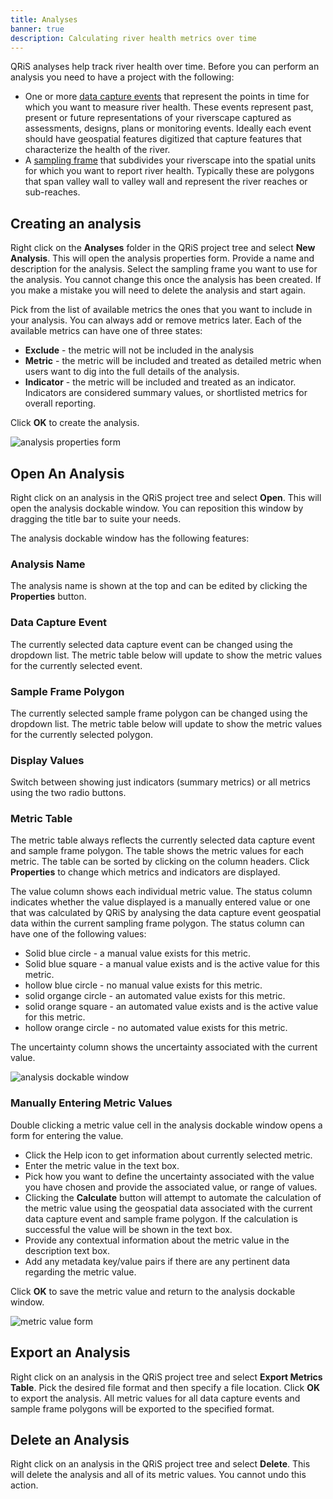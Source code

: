 ```yaml
---
title: Analyses
banner: true
description: Calculating river health metrics over time
---
```


QRiS analyses help track river health over time. Before you can perform an analysis you need to have a project with the following:

- One or more [data capture events](/software-help/dce) that represent the points in time for which you want to measure river health. These events represent past, present or future representations of your riverscape captured as assessments, designs, plans or monitoring events. Ideally each event should have geospatial features digitized that capture features that characterize the health of the river.
- A [sampling frame](/software-help/sampling-frame) that subdivides your riverscape into the spatial units for which you want to report river health. Typically these are polygons that span valley wall to valley wall and represent the river reaches or sub-reaches.

## Creating an analysis

Right click on the **Analyses** folder in the QRiS project tree and select **New Analysis**. This will open the analysis properties form. Provide a name and description for the analysis. Select the sampling frame you want to use for the analysis. You cannot change this once the analysis has been created. If you make a mistake you will need to delete the analysis and start again.

Pick from the list of available metrics the ones that you want to include in your analysis. You can always add or remove metrics later. Each of the available metrics can have one of three states:

- **Exclude** - the metric will not be included in the analysis
- **Metric** - the metric will be included and treated as detailed metric when users want to dig into the full details of the analysis.
- **Indicator** - the metric will be included and treated as an indicator. Indicators are considered summary values, or shortlisted metrics for overall reporting.

Click **OK** to create the analysis.

![analysis properties form](/images/software-help/analyses/create-analysis.png)

## Open An Analysis

Right click on an analysis in the QRiS project tree and select **Open**. This will open the analysis dockable window. You can reposition this window by dragging the title bar to suite your needs.

The analysis dockable window has the following features:

### Analysis Name

The analysis name is shown at the top and can be edited by clicking the **Properties** button.

### Data Capture Event

The currently selected data capture event can be changed using the dropdown list. The metric table below will update to show the metric values for the currently selected event.

### Sample Frame Polygon

The currently selected sample frame polygon can be changed using the dropdown list. The metric table below will update to show the metric values for the currently selected polygon.

### Display Values 

Switch between showing just indicators (summary metrics) or all metrics using the two radio buttons.

### Metric Table

The metric table always reflects the currently selected data capture event and sample frame polygon. The table shows the metric values for each metric. The table can be sorted by clicking on the column headers. Click **Properties** to change which metrics and indicators are displayed.

The value column shows each individual metric value. The status column indicates whether the value displayed is a manually entered value or one that was calculated by QRiS by analysing the data capture event geospatial data within the current sampling frame polygon. The status column can have one of the following values:

- Solid blue circle - a manual value exists for this metric.
- Solid blue square - a manual value exists and is the active value for this metric.
- hollow blue circle - no manual value exists for this metric.
- solid organge circle - an automated value exists for this metric.
- solid orange square - an automated value exists and is the active value for this metric.
- hollow orange circle - no automated value exists for this metric.

The uncertainty column shows the uncertainty associated with the current value.

![analysis dockable window](/images/software-help/analyses/analysis-dockable-window.png)

### Manually Entering Metric Values

Double clicking a metric value cell in the analysis dockable window opens a form for entering the value.

- Click the Help icon to get information about currently selected metric.
- Enter the metric value in the text box.
- Pick how you want to define the uncertainty associated with the value you have chosen and provide the associated value, or range of values.
- Clicking the **Calculate** button will attempt to automate the calculation of the metric value using the geospatial data associated with the current data capture event and sample frame polygon. If the calculation is successful the value will be shown in the text box.
- Provide any contextual information about the metric value in the description text box.
- Add any metadata key/value pairs if there are any pertinent data regarding the metric value.

Click **OK** to save the metric value and return to the analysis dockable window.

![metric value form](/images/software-help/analyses/metric-value.png)

## Export an Analysis

Right click on an analysis in the QRiS project tree and select **Export Metrics Table**. Pick the desired file format and then specify a file location. Click **OK** to export the analysis. All metric values for all data capture events and sample frame polygons will be exported to the specified format.

## Delete an Analysis

Right click on an analysis in the QRiS project tree and select **Delete**. This will delete the analysis and all of its metric values. You cannot undo this action.

